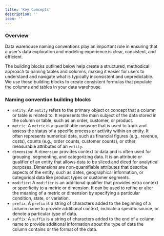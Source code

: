 ```yaml
---
title: 'Key Concepts'
description: ''
icon: ''
---
```


### Overview
Data warehouse naming conventions play an important role in ensuring that a user's data exploration and modeling experience is clear, 
consistent, and efficient.

The building blocks outlined below help create a structured, methodical approach to naming tables and columns, 
making it easier for users to understand and navigate what is typically inconsistent and unpredictable. We use these building blocks to 
create consistent formulas that populate the columns and tables in your data warehouse.

### Naming convention building blocks
- `entity`: An `entity` refers to the primary object or concept that a column or table is related to. It represents the main subject 
of the data stored in the column or table, such as an order, customer, or product.
- `metric`: A `metric` is a quantifiable measure that is used to track and assess the status of a specific process or activity within 
an entity. It often represents numerical data, such as financial figures (e.g., revenue, costs), counts (e.g., order counts, customer counts), 
or other measurable attributes of an `entity`.
- `dimension`: A `dimension` provides context to data and is often used for grouping, segmenting, and categorizing data. It is an attribute 
or qualifier of an entity that allows data to be sliced and diced for analytical purposes. Dimensions are non-quantifiable attributes that describe 
aspects of the entity, such as dates, geographical information, or categorical data like product types or customer segments.
- `modifier`: A `modifier` is an additional qualifier that provides extra context or specificity to a metric or dimension. It can be 
used to refine or alter the meaning of a metric or dimension by specifying a particular condition, state, or variation.
- `prefix`: A `prefix` is a string of characters added to the beginning of a column name to provide additional context, indicate a 
specific source, or denote a particular type of data.
- `suffix`: A `suffix` is a string of characters added to the end of a column name to provide additional information about the type of data 
the column contains or the format of the data.